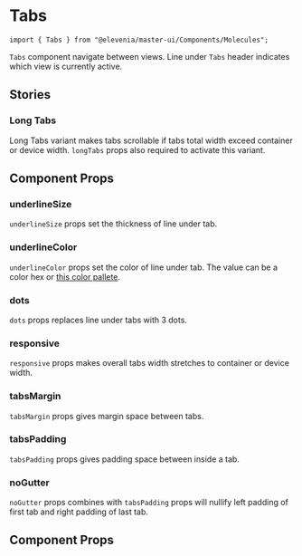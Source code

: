 
# Tabs

`import { Tabs } from "@elevenia/master-ui/Components/Molecules";`

`Tabs` component navigate between views. Line under `Tabs` header indicates which view is currently active.

<Preview>
  <Story id="molecules-tabs--0-tabs" />
</Preview>

## Stories

### Long Tabs
Long Tabs variant makes tabs scrollable if tabs total width exceed container or device width.
`longTabs` props also required to activate this variant.

<Preview>
  <Story id="molecules-tabs-long-tabs--0-long-tabs" />
</Preview>

## Component Props

### underlineSize
`underlineSize` props set the thickness of line under tab.

<Preview>
  <Story id="molecules-tabs--underline-size" />
</Preview>

### underlineColor
`underlineColor` props set the color of line under tab.
The value can be a color hex or [this color pallete](/?path=/docs/utils-color--list).

<Preview>
  <Story id="molecules-tabs--underline-color" />
</Preview>

### dots
`dots` props replaces line under tabs with 3 dots.

<Preview>
  <Story id="molecules-tabs--dots" />
</Preview>

### responsive
`responsive` props makes overall tabs width stretches to container or device width.

<Preview>
  <Story id="molecules-tabs--responsive" />
</Preview>

### tabsMargin
`tabsMargin` props gives margin space between tabs.

<Preview>
  <Story id="molecules-tabs-long-tabs--tabs-margin" />
</Preview>

### tabsPadding
`tabsPadding` props gives padding space between inside a tab.

<Preview>
  <Story id="molecules-tabs-long-tabs--tabs-padding" />
</Preview>

### noGutter
`noGutter` props combines with `tabsPadding` props will nullify left padding of first tab and right padding of last tab.

<Preview>
  <Story id="molecules-tabs-long-tabs--no-gutter" />
</Preview>

## Component Props

<Props of={Tabs}/>